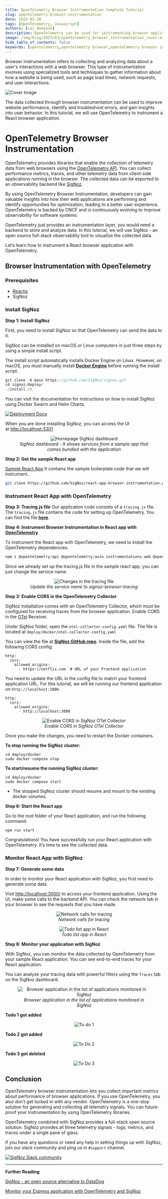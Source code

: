 ```yaml
---
title: OpenTelemetry Browser Instrumentation Complete Tutorial
slug: opentelemetry-browser-instrumentation
date: 2023-03-20
tags: [OpenTelemetry, Javascript]
authors: [sai_deepesh]
description: OpenTelemetry can be used for instrumenting browser applications. The OpenTelemetry browser instrumentation libraries provides developer the ability to collect performance metrics, traces, and other telemetry data...
image: /img/blog/2023/03/opentelemetry_browser_instrumentation_cover-min.jpg
hide_table_of_contents: false
keywords: [opentelemetry,opentelemetry browser,opentelemetry browser instrumentation,browser instrumentation]
---
```

Browser instrumentation refers to collecting and analyzing data about a user's interactions with a web browser. This type of instrumentation involves using specialized tools and techniques to gather information about how a website is being used, such as page load times, network requests, and user interactions.



![Cover Image](/img/blog/2023/03/opentelemetry_browser_instrumentation_cover.webp)

The data collected through browser instrumentation can be used to improve website performance, identify and troubleshoot errors, and gain insights into user behavior. In this tutorial, we will use OpenTelemetry to instrument a React browser application.

# OpenTelemetry Browser Instrumentation

OpenTelemetry provides libraries that enable the collection of telemetry data from web browsers using the [OpenTelemetry API](https://signoz.io/comparisons/opentelemetry-api-vs-sdk/). You can collect performance metrics, traces, and other telemetry data from client-side applications running in the browser. The collected data can be exported to an observability backend like [SigNoz](https://signoz.io/).

By using OpenTelemetry Browser Instrumentation, developers can gain valuable insights into how their web applications are performing and identify opportunities for optimization, leading to a better user experience. OpenTelemetry is backed by CNCF and is continuously evolving to improve observability for software systems.

OpenTelemetry just provides an instrumentation layer, you would need a backend to store and analyze data. In this tutorial, we will use SigNoz - an open source full-stack observability tool to visualize the collected data.

Let’s learn how to instrument a React browser application with OpenTelemetry.

## Browser Instrumentation with OpenTelemetry

### Prerequisites

- [Reactjs](https://reactjs.org/)
- SigNoz

### Install SigNoz

**Step 1: Install SigNoz**

First, you need to install SigNoz so that OpenTelemetry can send the data to it.

SigNoz can be installed on macOS or Linux computers in just three steps by using a simple install script.

The install script automatically installs Docker Engine on Linux. However, on macOS, you must manually install <a href = "https://docs.docker.com/engine/install/" rel="noopener noreferrer nofollow" target="_blank" ><b>Docker Engine</b></a> before running the install script.

```jsx
git clone -b main https://github.com/SigNoz/signoz.git
cd signoz/deploy/
./install.sh
```

You can visit the documentation for instructions on how to install SigNoz using Docker Swarm and Helm Charts.

[![Deployment Docs](/img/blog/common/deploy_docker_documentation.webp)](https://signoz.io/docs/install/)

When you are done installing SigNoz, you can access the UI at [http://localhost:3301](http://localhost:3301/application)

<figure data-zoomable align='center'>
    <img src="/img/blog/common/signoz_dashboard_homepage.webp" alt="Homepage SigNoz dashboard"/>
    <figcaption><i>SigNoz dashboard - It shows services from a sample app that comes bundled with the application</i></figcaption>
</figure>


**Step 2: Get the sample React app**

[Sample React App](https://github.com/SigNoz/react-app-browser-instrumentation)
It contains the sample boilerplate code that we will instrument.

```bash
git clone https://github.com/SigNoz/react-app-browser-instrumentation.git
```

### Instrument React App with OpenTelemetry

**Step 3: Tracing.js file**
Our application code consists of a `tracing.js` file. The `tracing.js` file contains the code for setting up OpenTelemetry. You can find the file <a href = "https://github.com/SigNoz/react-app-browser-instrumentation/blob/main/src/tracing.js" rel="noopener noreferrer nofollow" target="_blank" ><b>here</b></a>.

**Step 4: Instrument Browser Instrumentation in React app with [OpenTelemetry](https://signoz.io/blog/what-is-opentelemetry/)**

To instrument the React app with OpenTelemetry, we need to install the OpenTelemetry dependencies.

```jsx
npm i @opentelemetry/api @opentelemetry/auto-instrumentations-web @opentelemetry/context-zone @opentelemetry/exporter-trace-otlp-http @opentelemetry/instrumentation-fetch @opentelemetry/instrumentation-xml-http-request @opentelemetry/resources @opentelemetry/sdk-trace-web
```

Since we already set up the tracing.js file in the sample react app, you can just change the service name.

<figure data-zoomable align='center'>
    <img src="/img/blog/2023/03/signoz-browser-tracing.webp" alt="Changes in the tracing file"/>
    <figcaption><i>Update the service name to signoz-browser-tracing</i></figcaption>
</figure>


**Step 3: Enable CORS in the OpenTelemetry Collector**

SigNoz installation comes with an OpenTelemetry Collector, which must be configured for receiving traces from the browser application. Enable CORS in the [OTel](https://signoz.io/blog/what-is-opentelemetry/) Receiver.

Under SigNoz folder, open the `otel-collector-config.yaml` file. The file is located at `deploy/docker/otel-collector-config.yaml`

You can view the file at <a href = "https://github.com/SigNoz/signoz/blob/main/deploy/docker/otel-collector-config.yaml" rel="noopener noreferrer nofollow" target="_blank" ><b>SigNoz GitHub repo</b></a>. Inside the file, add the following CORS config:

```
http:
  cors:
    allowed_origins:
      - https://netflix.com  # URL of your Frontend application

```

You need to update the URL in the config file to match your frontend application URL. For this tutorial, we will be running our frontend application on `http://localhost:3000`.

```
http:
  cors:
    allowed_origins:
      - http://localhost:3000

```

<figure data-zoomable align='center'>
    <img src="/img/blog/2023/03/enable_cors.webp" alt="Enable CORS in SigNoz OTel Collector"/>
    <figcaption><i>Enable CORS in SigNoz OTel Collector</i></figcaption>
</figure>


Once you make the changes, you need to restart the Docker containers.

**To stop running the SigNoz cluster:**

```
cd deploy/docker
sudo docker compose stop
```

**To start/resume the running SigNoz cluster:**

```
cd deploy/docker
sudo docker compose start
```

- <Admonition>
    The stopped SigNoz cluster should resume and mount to the existing docker volumes.
  </Admonition>

**Step 6: Start the React app**

Go to the root folder of your React application, and run the following command:

```
npm run start
```

Congratulations! You have successfully run your React application with OpenTelemetry. It’s time to see the collected data.

### Monitor React App with SigNoz

**Step 7: Generate some data**

In order to monitor your React application with SigNoz, you first need to generate some data.

Visit [http://localhost:3000/](http://localhost:3000/) to access your frontend application. Using the UI, make some calls to the backend API. You can check the network tab in your browser to see the requests that you have made.

<figure data-zoomable align='center'>
    <img src="/img/blog/2023/03/network_calls_tracing.webp" alt="Network calls for tracing"/>
    <figcaption><i>Network calls for tracing</i></figcaption>
</figure>


<figure data-zoomable align='center'>
    <img src="/img/blog/2023/03/to_do_list_app.webp" alt="Todo list app in React"/>
    <figcaption><i>Todo list app in React</i></figcaption>
</figure>


**Step 8: Monitor your application with SigNoz**

With SigNoz, you can monitor the data collected by OpenTelemetry from your sample React application. You can see end-to-end traces for your React application.

You can analyze your tracing data with powerful filters using the `Traces` tab on the SigNoz dashboard.

<figure data-zoomable align='center'>
    <img src="/img/blog/2023/03/signoz_browser_tracing_in_service_tab.webp" alt="Browser application in the list of applications monitored in SigNoz"/>
    <figcaption><i>Browser application in the list of applications monitored in SigNoz</i></figcaption>
</figure>


**Todo 1 got added**

<figure data-zoomable align='center'>
    <img src="/img/blog/2023/03/to-do-list-1.webp" alt=" To do 1"/>
</figure>


**Todo 2 got added**

<figure data-zoomable align='center'>
    <img src="/img/blog/2023/03/to-do-list-2.webp" alt="To Do 2"/>
</figure>


**Todo 3 got deleted**

<figure data-zoomable align='center'>
    <img src="/img/blog/2023/03/to-do-list-3.webp" alt="To Do 3"/>
</figure>


## Conclusion

OpenTelemetry browser instrumentation lets you collect important metrics about performance of browser applications. If you use OpenTelemetry, you also don’t get locked in with any vendor. OpenTelemetry is a one-stop solution for generating and collecting all telemetry signals. You can future-proof your instrumentation by using OpenTelemetry libraries.

OpenTelemetry combined with SigNoz provides a full-stack open source solution. SigNoz provides all three telemetry signals - logs, metrics, and traces under a single pane of glass.

If you have any questions or need any help in setting things up with SigNoz, join our slack community and ping us in `#support` channel.

[![SigNoz Slack community](/img/blog/common/join_slack_cta.webp)](https://signoz.io/slack)

---

**Further Reading**

[SigNoz - an open source alternative to DataDog](https://signoz.io/blog/open-source-datadog-alternative/)

[Monitor your Express application with OpenTelemetry and SigNoz](https://signoz.io/blog/opentelemetry-express/)
